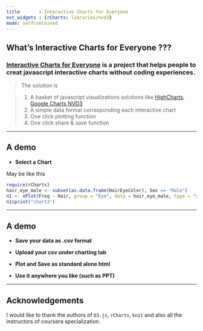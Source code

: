 ```yaml
---
title       : Interactive Charts for Everyone
ext_widgets : {rCharts: libraries/nvd3}
mode: selfcontained
---
```



 
## What's Interactive Charts for Everyone ???
        
### [Interactive Charts for Everyone][4] is a project that helps people to creat javascript interactive  charts without coding experiences.  

> The solution is 

> 1. A basket of javascript visualizations solutions like [HighCharts][1], [Google Charts][2],[NVD3][3]
> 2. A simple data format corresponding each interactive chart
> 3. One click plotting function 
> 4. One click share & save function


[1]: http://www.highcharts.com
[2]: https://developers.google.com/chart/interactive/docs/gallery
[3]: http://nvd3.org/examples
[4]: https://cttest.shinyapps.io/myShinyAppFinal/


---




## A demo 


- **Select a Chart**  

May be like this 

```r
require(rCharts)
hair_eye_male <- subset(as.data.frame(HairEyeColor), Sex == "Male")
n1 <- nPlot(Freq ~ Hair, group = "Eye", data = hair_eye_male, type = "multiBarChart")
n1$print("chart3")

```

---


## A demo 

- **Save your data as .csv format** 

- **Upload your csv under charting tab**

- **Plot and Save as standard alone html**

- **Use it anywhere you like (such as PPT)**


---


## Acknowledgements


I would like to thank the authors of `D3.js`, `rCharts`, `knit` and also all the instructors of coursera specialization. 









